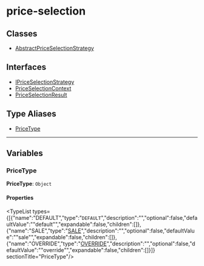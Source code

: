 
# price-selection

## Classes

- [AbstractPriceSelectionStrategy](../price_selection/classes/price_selection.AbstractPriceSelectionStrategy.mdx)

## Interfaces

- [IPriceSelectionStrategy](../price_selection/interfaces/price_selection.IPriceSelectionStrategy.mdx)
- [PriceSelectionContext](../price_selection/interfaces/price_selection.PriceSelectionContext.mdx)
- [PriceSelectionResult](../price_selection/interfaces/price_selection.PriceSelectionResult.mdx)

## Type Aliases

- [PriceType](../price_selection/types/price_selection.PriceType.mdx)

___

## Variables

### PriceType

 **PriceType**: `Object`

#### Properties

<TypeList types={[{"name":"DEFAULT","type":"`DEFAULT`","description":"","optional":false,"defaultValue":"\"default\"","expandable":false,"children":[]},{"name":"SALE","type":"[SALE](../medusa/enums/medusa.PriceListType.mdx#sale)","description":"","optional":false,"defaultValue":"\"sale\"","expandable":false,"children":[]},{"name":"OVERRIDE","type":"[OVERRIDE](../medusa/enums/medusa.PriceListType.mdx#override)","description":"","optional":false,"defaultValue":"\"override\"","expandable":false,"children":[]}]}  sectionTitle="PriceType"/>
